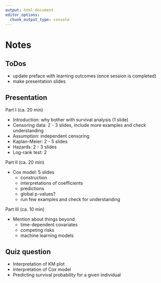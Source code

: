 ```yaml
---
output: html_document
editor_options: 
  chunk_output_type: console
---
```


# Notes

## ToDos
- update preface with learning outcomes (once session is completed)
- make presentation slides

## Presentation

Part I (ca. 20 min)

- Introduction: why bother with survival analysis (1 slide)
- Censoring data: 2 - 3 slides, include more examples and check understanding
- Assumption: independent censoring
- Kaplan-Meier: 2 - 5 slides
- Hazards: 2 - 3 slides
- Log-rank test: 2

Part II (ca. 20 min)

- Cox model: 5 slides
  - construction
  - interpretations of coefficients
  - predictions
  - global p-values?
  - run few examples and check for understanding
  
Part III (ca. 10 min)

- Mention about things beyond
  - time-dependent covariates
  - competing risks
  - machine learning models

## Quiz question

- Interpretation of KM plot
- Interpretation of Cox model 
- Predicting survival probability for a given individual





